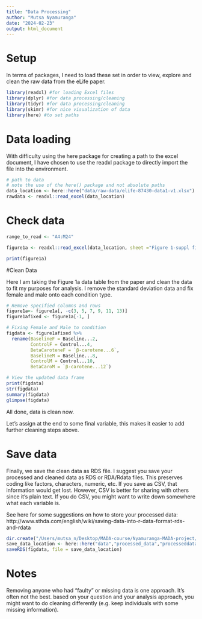 ```yaml
---
title: "Data Processing"
author: "Mutsa Nyamuranga"
date: "2024-02-23"
output: html_document
---
```




# Setup
In terms of packages, I need to load these set in order to view, explore and clean the raw data from the eLife paper. 

```r
library(readxl) #for loading Excel files
library(dplyr) #for data processing/cleaning
library(tidyr) #for data processing/cleaning
library(skimr) #for nice visualization of data 
library(here) #to set paths
```

# Data loading

With difficulty using the here package for creating a path to the excel document, I have chosen to use the readxl package to directly import the file into the environment. 

```r
# path to data
# note the use of the here() package and not absolute paths
data_location <- here::here("data/raw-data/elife-87430-data1-v1.xlsx")
rawdata <- readxl::read_excel(data_location)
```


# Check data

```r
range_to_read <- "A4:M24"

figure1a <- readxl::read_excel(data_location, sheet ="Figure 1-suppl figure 1" , range = range_to_read)

print(figure1a)
```

#Clean Data

Here I am taking the Figure 1a data table from the paper and clean the data to fit my purposes for analysis. I remove the standard deviation data and fix female and male onto each condition type. 

```r
# Remove specified columns and rows
figure1a<- figure1a[, -c(3, 5, 7, 9, 11, 13)]
figure1afixed <- figure1a[-1, ]

# Fixing Female and Male to condition
figdata <- figure1afixed %>%
  rename(BaselineF = Baseline...2,
         ControlF = Control...4,
         BetaCaroteneF = `β-carotene...6`,
         BaselineM = Baseline...8,
         ControlM = Control...10,
         BetaCaroM = `β-carotene...12`)

# View the updated data frame
print(figdata)
str(figdata)
summary(figdata)
glimpse(figdata)
```




All done, data is clean now. 

Let's assign at the end to some final variable, this makes it easier to add further cleaning steps above.


# Save data 

Finally, we save the clean data as RDS file. I suggest you save your processed and cleaned data as RDS or RDA/Rdata files. 
This preserves coding like factors, characters, numeric, etc.  If you save as CSV, that information would get lost.
However, CSV is better for sharing with others since it's plain text. If you do CSV, you might want to write down somewhere what each variable is.

See here for some suggestions on how to store your processed data:
http://www.sthda.com/english/wiki/saving-data-into-r-data-format-rds-and-rdata

```r
dir.create("/Users/mutsa_n/Desktop/MADA-course/Nyamuranga-MADA-project/data/processed_data/", recursive = TRUE)
save_data_location <- here::here("data","processed_data","processeddata.rds")
saveRDS(figdata, file = save_data_location)
```

# Notes

Removing anyone who had "faulty" or missing data is one approach. It's often not the best. based on your question and your analysis approach, you might want to do cleaning differently (e.g. keep individuals with some missing information).

